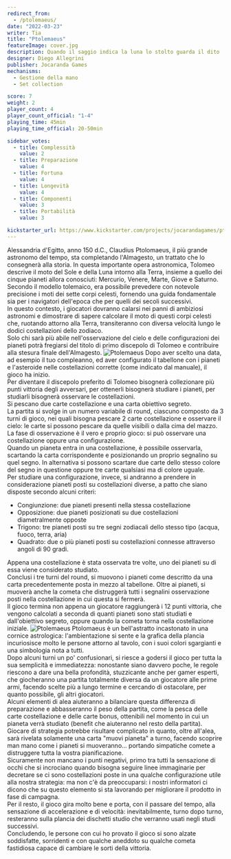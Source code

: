 ```yaml
---
redirect_from:
  - /ptolemaeus/
date: "2022-03-23"
writer: Tia
title: "Ptolemaeus"
featureImage: cover.jpg
description: Quando il saggio indica la luna lo stolto guarda il dito
designer: Diego Allegrini
publisher: Jocaranda Games
mechanisms:
  - Gestione della mano
  - Set collection

score: 7
weight: 2
player_count: 4
player_count_official: "1-4"
playing_time: 45min
playing_time_official: 20-50min

sidebar_votes:
  - title: Complessità
    value: 2
  - title: Preparazione
    value: 4
  - title: Fortuna
    value: 4
  - title: Longevità
    value: 4
  - title: Componenti
    value: 3
  - title: Portabilità
    value: 3

kickstarter_url: https://www.kickstarter.com/projects/jocarandagames/ptolemaeus
---
```


<Setting>
  Alessandria d'Egitto, anno 150 d.C., Claudius Ptolomaeus, il più grande
  astronomo del tempo, sta completando l'Almagesto, un trattato che lo
  consegnerà alla storia. In questa importante opera astronomica, Tolomeo
  descrive il moto del Sole e della Luna intorno alla Terra, insieme a quello
  dei cinque pianeti allora conosciuti: Mercurio, Venere, Marte, Giove e
  Saturno.
  <br />
  Secondo il modello tolemaico, era possibile prevedere con notevole precisione
  i moti dei sette corpi celesti, fornendo una guida fondamentale sia per i
  navigatori dell'epoca che per quelli dei secoli successivi.
  <br />
  In questo contesto, i giocatori dovranno calarsi nei panni di ambiziosi
  astronomi e dimostrare di sapere calcolare il moto di questi corpi celesti
  che, ruotando attorno alla Terra, transiteranno con diversa velocità lungo le
  dodici costellazioni dello zodiaco.
  <br />
  Solo chi sarà più abile nell'osservazione del cielo e delle configurazioni dei
  pianeti potrà fregiarsi del titolo di primo discepolo di Tolomeo e contribuire
  alla stesura finale dell'Almagesto.
</Setting>

<img src="./game1.jpg" alt="Ptolemaeus" />

<Rules>
  Dopo aver scelto una data, ad esempio il tuo compleanno, ed aver configurato
  il tabellone con i pianeti e l'asteroide nelle costellazioni corrette (come
  indicato dal manuale), il gioco ha inizio.
  <br />
  Per diventare il discepolo preferito di Tolomeo bisognerà collezionare più
  punti vittoria degli avversari, per ottenerli bisognerà studiare i pianeti,
  per studiarli bisognerà osservare le costellazioni.
  <br />
  Si pescano due carte costellazione e una carta obiettivo segreto.
  <br />
  La partita si svolge in un numero variabile di round, ciascuno composto da 3
  turni di gioco, nei quali bisogna pescare 2 carte costellazione e osservare il
  cielo: le carte si possono pescare da quelle visibili o dalla cima del mazzo.
  <br />
  La fase di osservazione è il vero e proprio gioco: si può osservare una
  costellazione oppure una configurazione.
  <br />
  Quando un pianeta entra in una costellazione, è possibile osservarla,
  scartando la carta corrispondente e posizionando un proprio segnalino su quel
  segno. In alternativa si possono scartare due carte dello stesso colore del
  segno in questione oppure tre carte qualsiasi ma di colore uguale.
  <br />
  Per studiare una configurazione, invece, si andranno a prendere in
  considerazione pianeti posti su costellazioni diverse, a patto che siano
  disposte secondo alcuni criteri:
  <ul>
    <li>Congiunzione: due pianeti presenti nella stessa costellazione</li>
    <li>
      Opposizione: due pianeti posizionati su due costellazioni diametralmente
      opposte
    </li>
    <li>
      Trigono: tre pianeti posti su tre segni zodiacali dello stesso tipo
      (acqua, fuoco, terra, aria)
    </li>
    <li>
      Quadrato: due o più pianeti posti su costellazioni connesse attraverso
      angoli di 90 gradi.
    </li>
  </ul>
  Appena una costellazione è stata osservata tre volte, uno dei pianeti su di
  essa viene considerato studiato.
  <br />
  Conclusi i tre turni del round, si muovono i pianeti come descritto da una
  carta precedentemente posta in mezzo al tabellone. Oltre ai pianeti, si
  muoverà anche la cometa che distruggerà tutti i segnalini osservazione posti
  nella costellazione in cui questa si fermerà.
  <br />
  Il gioco termina non appena un giocatore raggiungerà i 12 punti vittoria, che
  vengono calcolati a seconda di quanti pianeti sono stati studiati e
  dall'obiettivo segreto, oppure quando la cometa torna nella costellazione
  iniziale.
</Rules>

<img src="./game2.jpg" alt="Ptolemaeus" />

<Feedback>
  Ptolomaeus è un bell'astratto incastonato in una cornice astrologica:
  l'ambientazione si sente e la grafica della plancia incuriosisce molto le
  persone attorno al tavolo, con i suoi colori sgargianti e una simbologia nota
  a tutti.
  <br />
  Dopo alcuni turni un po' confusionari, si riesce a godersi il gioco per tutta
  la sua semplicità e immediatezza: nonostante siano davvero poche, le regole
  riescono a dare una bella profondità, stuzzicante anche per gamer esperti, che
  giocheranno una partita totalmente diversa da un giocatore alle prime armi,
  facendo scelte più a lungo termine e cercando di ostacolare, per quanto
  possibile, gli altri giocatori.
  <br />
  Alcuni elementi di alea aiuteranno a bilanciare questa differenza di
  preparazione e abbasseranno il peso della partita, come la pesca delle carte
  costellazione e delle carte bonus, ottenibili nel momento in cui un pianeta
  verrà studiato (benefit che aiuteranno nel resto della partita).
  <br />
  Giocare di strategia potrebbe risultare complicato in quanto, oltre all'alea,
  sarà rivelata solamente una carta "muovi pianeta" a turno, facendo scoprire
  man mano come i pianeti si muoveranno... portando simpatiche comete a
  distruggere tutta la vostra pianificazione.
  <br />
  Sicuramente non mancano i punti negativi, primo tra tutti la sensazione di
  occhi che si incrociano quando bisogna seguire linee immaginarie per decretare
  se ci sono costellazioni poste in una qualche configurazione utile alla nostra
  strategia: ma non c'è da preoccuparsi: i nostri informatori ci dicono che su
  questo elemento si sta lavorando per migliorare il prodotto in fase di
  campagna.
  <br />
  Per il resto, il gioco gira molto bene e porta, con il passare del tempo, alla
  sensazione di accelerazione e di velocità: inevitabilmente, turno dopo turno,
  resteranno sulla plancia dei dischetti studio che verranno usati negli studi
  successivi.
  <br />
  Concludendo, le persone con cui ho provato il gioco si sono alzate
  soddisfatte, sorridenti e con qualche aneddoto su qualche cometa fastidiosa
  capace di cambiare le sorti della vittoria.
</Feedback>

<Instagram id="CbchjSWjPp6" />
